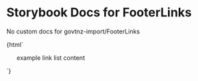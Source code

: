 

# Storybook Docs for FooterLinks

<Meta title="govtnz-import/FooterLinks" />

No custom docs for govtnz-import/FooterLinks

<Preview>
  <Story name="FooterLinks" height="100px">
    {html`
      <ul class="g-footer-links">
        example link list content
      </ul>
    `}
  </Story>
</Preview>
